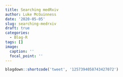 ```yaml
---
title: Searching medRxiv
author: Luke McGuinness
date: '2020-05-05'
slug: searching-medrxiv
draft: true
categories:
  - Blog-R
tags: []
image:
  caption: ''
  focal_point: ''
---
```



```r
blogdown::shortcode('tweet', '1257394058743427072')
```